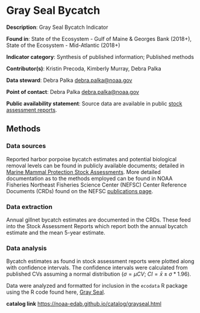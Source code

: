# Gray Seal Bycatch {#grayseal}


**Description**: Gray Seal Bycatch Indicator

**Found in**: State of the Ecosystem - Gulf of Maine & Georges Bank (2018+), State of the Ecosystem - Mid-Atlantic (2018+)

**Indicator category**: Synthesis of published information; Published methods

**Contributor(s)**: Kristin Precoda, Kimberly Murray, Debra Palka
  
**Data steward**: Debra Palka <debra.palka@noaa.gov>

**Point of contact**: Debra Palka <debra.palka@noaa.gov>

**Public availability statement**: Source data are available in public [stock assessment reports](https://www.fisheries.noaa.gov/national/marine-mammal-protection/marine-mammal-stock-assessment-reports-region).
  

## Methods


### Data sources
Reported harbor porpoise bycatch estimates and potential biological removal levels can be found in publicly available documents; detailed in [Marine Mammal Protection Stock Assessments](https://www.fisheries.noaa.gov/national/marine-mammal-protection/marine-mammal-stock-assessment-reports-region). More detailed documentation as to the methods employed can be found in NOAA Fisheries Northeast Fisheries Science Center (NEFSC) Center Reference Documents (CRDs) found on the NEFSC [publications page](https://www.fisheries.noaa.gov/new-england-mid-atlantic/science-data/northeast-fisheries-science-center-publications). 


### Data extraction 
Annual gillnet bycatch estimates are documented in the CRDs. These feed into the Stock Assessment Reports which report both the annual bycatch estimate and the mean 5-year estimate. 

### Data analysis
Bycatch estimates as found in stock assessment reports were plotted along with confidence intervals. The confidence intervals were calculated from published CVs assuming a normal distribution ($\sigma = \mu CV$; $CI = \bar{x} \pm \sigma * 1.96$).

Data were analyzed and formatted for inclusion in the `ecodata` R package using the R code found here, [Gray Seal](https://raw.githubusercontent.com/NOAA-EDAB/ecodata/master/data-raw/get_grayseal.R).

**catalog link**
<https://noaa-edab.github.io/catalog/grayseal.html>